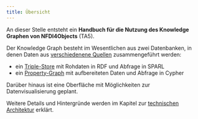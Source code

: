 ```yaml
---
title: Übersicht
---
```


An dieser Stelle entsteht ein **Handbuch für die Nutzung des Knowledge Graphen
von NFDI4Objects** (TA5).

Der Knowledge Graph besteht im Wesentlichen aus zwei Datenbanken, in denen
Daten aus [verschiedenene Quellen](datenquellen.qmd) zusammengeführt werden:

- ein [Triple-Store](triple-store.qmd) mit Rohdaten in RDF und Abfrage in SPARL
- ein [Property-Graph](property-graph.qmd) mit aufbereiteten Daten und Abfrage in Cypher

Darüber hinaus ist eine Oberfläche mit Möglichkeiten zur Datenvisualisierung
geplant.

Weitere Details und Hintergründe werden im Kapitel zur [technischen Architektur](architecture.qmd) erklärt.


